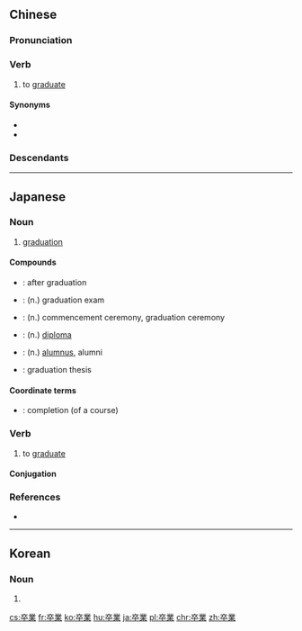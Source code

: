 {{also|卒业}}
==Chinese==
{{zh-forms|s=卒业|alt=出業-Min Nan}}

===Pronunciation===
{{zh-pron
|m=zúyè
|c=zeot1 jip6
|mn=chut-gia̍p
|cat=v
}}

===Verb===
{{zh-verb}}

# {{qualifier|literary}} to [[graduate]]

====Synonyms====
* {{zh-l|畢業}}
* {{zh-l|出業}}

===Descendants===
{{CJKV||そつぎょう|졸업}}

----

==Japanese==
{{ja-kanjitab|そつ|ぎょう|yomi=on}}

===Noun===
{{ja-noun|そつぎょう}}

# [[graduation]]

====Compounds====
* {{ja-r|卒業後|そつぎょう-ご}}: after graduation
* {{ja-r|卒業試験|そつぎょう しけん}}: (n.) graduation exam
* {{ja-r|卒業式|そつぎょう-しき}}: (n.) commencement ceremony, graduation ceremony
* {{ja-r|卒業証書|そつぎょう しょうしょ}}: (n.) [[diploma]]
* {{ja-r|卒業生|そつぎょうせい}}: (n.) [[alumnus]], alumni
* {{ja-r|卒業論文|そつぎょう ろんぶん}}: graduation thesis

====Coordinate terms====
* {{ja-r|修了|しゅうりょう}}: completion (of a course)

===Verb===
{{ja-verb-suru|そつぎょう}}

# to [[graduate]]
#: {{ja-usex|大学を'''卒業'''する|だいがく を '''そつぎょう''' する|'''graduate''' from college}}

====Conjugation====
{{ja-suru|そつぎょう}}

===References===
* {{R:Shogakukan}}

----

==Korean==
{{ko-hanjatab}}

===Noun===
{{ko-noun|hangeul=졸업}}

# {{hanja form of|졸업|graduation}}

[[cs:卒業]]
[[fr:卒業]]
[[ko:卒業]]
[[hu:卒業]]
[[ja:卒業]]
[[pl:卒業]]
[[chr:卒業]]
[[zh:卒業]]